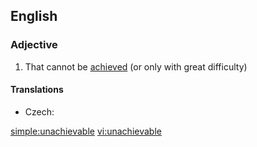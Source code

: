 ==English==

===Adjective===
{{en-adj}}

# That cannot be [[achieved]] (or only with great difficulty)

====Translations====
{{trans-top|that cannot be achieved}}
* Czech: {{t-|cs|nedosažitelný|m}}
{{trans-mid}}
{{trans-bottom}}

[[simple:unachievable]]
[[vi:unachievable]]